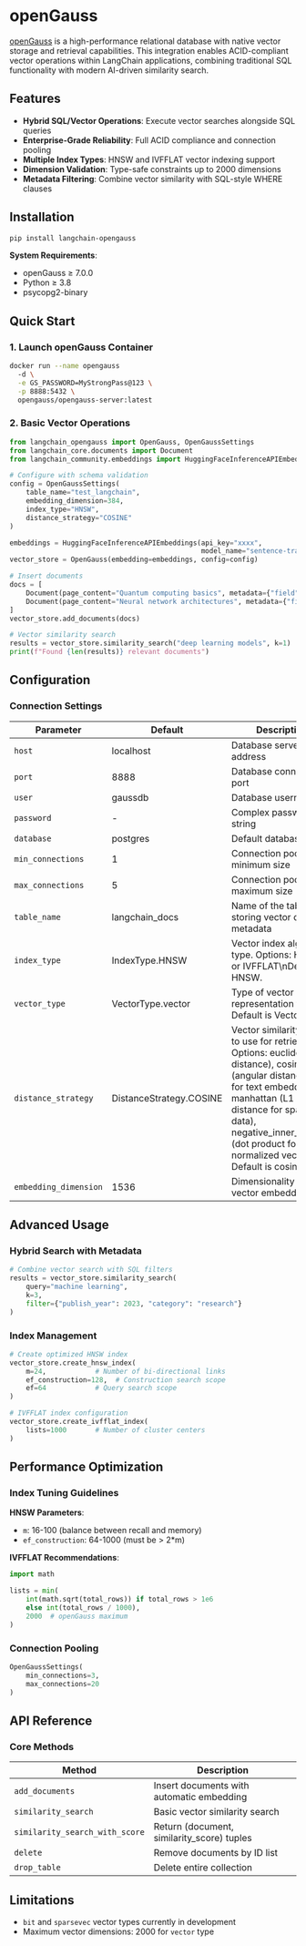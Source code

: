 # openGauss

[openGauss](https://opengauss.org/en/) is a high-performance relational database with native vector storage and retrieval capabilities. This integration enables ACID-compliant vector operations within LangChain applications, combining traditional SQL functionality with modern AI-driven similarity search.

## Features
- **Hybrid SQL/Vector Operations**: Execute vector searches alongside SQL queries
- **Enterprise-Grade Reliability**: Full ACID compliance and connection pooling
- **Multiple Index Types**: HNSW and IVFFLAT vector indexing support
- **Dimension Validation**: Type-safe constraints up to 2000 dimensions
- **Metadata Filtering**: Combine vector similarity with SQL-style WHERE clauses

## Installation

```bash
pip install langchain-opengauss
```

**System Requirements**:
- openGauss ≥ 7.0.0
- Python ≥ 3.8
- psycopg2-binary

## Quick Start

### 1. Launch openGauss Container
```bash
docker run --name opengauss
  -d \
  -e GS_PASSWORD=MyStrongPass@123 \
  -p 8888:5432 \
  opengauss/opengauss-server:latest
```

### 2. Basic Vector Operations
```python
from langchain_opengauss import OpenGauss, OpenGaussSettings
from langchain_core.documents import Document
from langchain_community.embeddings import HuggingFaceInferenceAPIEmbeddings

# Configure with schema validation
config = OpenGaussSettings(
    table_name="test_langchain",
    embedding_dimension=384,
    index_type="HNSW",
    distance_strategy="COSINE"
)

embeddings = HuggingFaceInferenceAPIEmbeddings(api_key="xxxx",
                                               model_name="sentence-transformers/all-MiniLM-L6-v2")
vector_store = OpenGauss(embedding=embeddings, config=config)

# Insert documents
docs = [
    Document(page_content="Quantum computing basics", metadata={"field": "physics"}),
    Document(page_content="Neural network architectures", metadata={"field": "ai"})
]
vector_store.add_documents(docs)

# Vector similarity search
results = vector_store.similarity_search("deep learning models", k=1)
print(f"Found {len(results)} relevant documents")
```

## Configuration

### Connection Settings

| Parameter           | Default                 | Description                                            |
|---------------------|-------------------------|--------------------------------------------------------|
| `host`              | localhost               | Database server address                                |
| `port`              | 8888                    | Database connection port                               |
| `user`              | gaussdb                 | Database username                                      |
| `password`          | -                       | Complex password string                                |
| `database`          | postgres                | Default database name                                  |
| `min_connections`   | 1                       | Connection pool minimum size                           |
| `max_connections`   | 5                       | Connection pool maximum size                           |
| `table_name`        | langchain_docs          | Name of the table for storing vector data and metadata |
| `index_type`        | IndexType.HNSW          |Vector index algorithm type. Options: HNSW or IVFFLAT\nDefault is HNSW.|
| `vector_type`       | VectorType.vector       |Type of vector representation to use. Default is Vector.|
| `distance_strategy` | DistanceStrategy.COSINE |Vector similarity metric to use for retrieval. Options: euclidean (L2 distance), cosine (angular distance, ideal for text embeddings), manhattan (L1 distance for sparse data), negative_inner_product (dot product for normalized vectors).\n Default is cosine.|
|`embedding_dimension`| 1536                    |Dimensionality of the vector embeddings.|

## Advanced Usage

### Hybrid Search with Metadata
```python
# Combine vector search with SQL filters
results = vector_store.similarity_search(
    query="machine learning",
    k=3,
    filter={"publish_year": 2023, "category": "research"}
)
```

### Index Management
```python
# Create optimized HNSW index
vector_store.create_hnsw_index(
    m=24,            # Number of bi-directional links
    ef_construction=128,  # Construction search scope
    ef=64            # Query search scope
)

# IVFFLAT index configuration
vector_store.create_ivfflat_index(
    lists=1000       # Number of cluster centers
)
```

## Performance Optimization

### Index Tuning Guidelines
**HNSW Parameters**:
- `m`: 16-100 (balance between recall and memory)
- `ef_construction`: 64-1000 (must be > 2*m)

**IVFFLAT Recommendations**:
```python
import math

lists = min(
    int(math.sqrt(total_rows)) if total_rows > 1e6 
    else int(total_rows / 1000),
    2000  # openGauss maximum
)
```

### Connection Pooling
```python
OpenGaussSettings(
    min_connections=3,
    max_connections=20
)
```

## API Reference

### Core Methods
| Method                         | Description                                   |
|--------------------------------|-----------------------------------------------|
| `add_documents`                | Insert documents with automatic embedding     |
| `similarity_search `           | Basic vector similarity search                |
| `similarity_search_with_score` | Return (document, similarity_score) tuples   |
| `delete`                       | Remove documents by ID list                  |
| `drop_table`                   | Delete entire collection                     |

## Limitations
- `bit` and `sparsevec` vector types currently in development
- Maximum vector dimensions: 2000 for `vector` type
